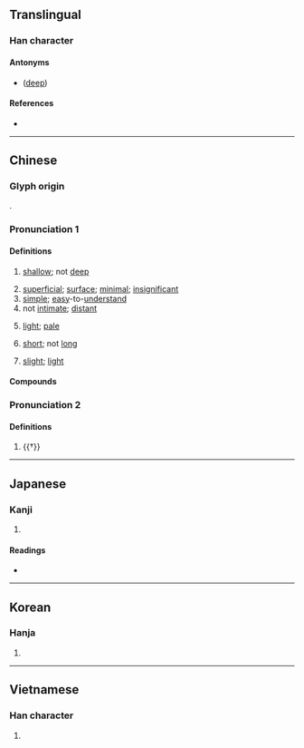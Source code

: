 {{also|浅}}
{{character info}}
==Translingual==
{{Han simplified forms|淺|浅|浅}}

===Han character===
{{Han char|rn=85|rad=水|as=08|sn=11|four=33153|canj=EII|ids=⿰氵戔}}

====Antonyms====
* {{l|mul|深}} ([[deep]])

====References====
* {{Han ref|kx=0632.180|dkj=17697|dj=1039.010|hdz=31646.020|uh=6DFA|ud=28154|bh=B24C|bd=45644}}

----

==Chinese==
{{zh-forms|s=浅}}

===Glyph origin===
{{Han etym}}
{{Han compound|水|alt1=氵|戔|ls=psc|c1=s|c2=p}}.

===Pronunciation 1===
{{zh-pron
|m=qiǎn
|ma=Zh-qiǎn.ogg
|m-s=
|c=cin2
|c-t=
|g=
|h=pfs=chhién
|j=
|mb=chǐng
|md=chiēng
|mn=chhíⁿ/chhián
|mn_note=chhíⁿ - vernacular; chhián - literary
|mn-t=ciêng2/ciang2
|mn-t_note=ciêng2 - Chaozhou; ciang2 - Shantou
|w=2qi
|x=
|mc=2
|oc=1,1
|cat=a
}}

====Definitions====
{{zh-hanzi}}

# [[shallow]]; not [[deep]]
#: {{zh-ant|深}}
# [[superficial]]; [[surface]]; [[minimal]]; [[insignificant]]
# [[simple]]; [[easy]]-to-[[understand]]
# not [[intimate]]; [[distant]]
# {{lb|zh|of colours}} [[light]]; [[pale]]
#: {{zh-syn|淡}}
#: {{zh-ant|深|濃}}
# {{lb|zh|of time}} [[short]]; not [[long]]
# {{lb|zh|of level}} [[slight]]; [[light]]

====Compounds====
{{zh-der|深淺|膚淺|擱淺|粗淺|危淺|淺白|淺薄|淺草|淺層文字|淺嘗|淺嘗者|淺嘗輒止|淺成岩|淺淡|淺短|淺而易見|淺浮雕|淺耕|淺海|淺黑|淺黃色|淺見|淺礁|淺近|淺口鞋|淺藍|淺陋|淺露|淺明|淺淺|淺兒|淺色|淺深|淺釋|淺水|淺水池|淺水灣|淺說|淺灘|淺灘指示浮標|淺談|淺析|淺希近求|淺顯|淺鮮|淺笑|淺學|淺易|淺源地震|淺窄|淺斟低唱|淺種|淺子|資淺|見識淺|短淺|眼淺|疏淺|浮淺|才疏學淺|害人不淺|大淺盤|受益匪淺|受害不淺|交淺言深|交情匪淺|中途擱淺|目光短淺|不知深淺|分淺緣薄|學疏才淺|低淺|德淺行薄|學淺才疏|分淺緣慳|不淺|燈淺無油|獲益匪淺|淺帶|由淺入深|淺斟低謳|才蔽識淺|深厲淺揭|淺睡|淺化|淺嘗則止|矮牆淺屋|淺海區|沙淺兒|獲益不淺|眼皮子淺|眼光短淺|淺聞|淺井|淺俗|淺交|淺海波|淺間山|淺見寡識|才微智淺|清淺|淺顯易懂|淺雕|淺見薄識|淺見寡聞|淺紅|淺斟低酌|淺嚐|撩淺|深入淺出|輕慮淺謀|見識淺短|銀河清淺|非淺|褊淺|闇淺|龍困淺灘|資淺望輕|資淺齒少|謏聞淺說|興復不淺|言淺意深|量淺|緣慳分淺|蕪淺}}

===Pronunciation 2===
{{zh-pron
|m=jiān
|c=zin1
|mc=1
|oc=n,2
|cat=a
}}

====Definitions====
{{zh-hanzi}}

# {{†}} {{zh-only|淺淺|[[gurgle]]; [[babble]] of running water}}

{{zh-cat|Beginning}}

----

==Japanese==
{{ja-kanji forms|浅|淺}}

===Kanji===
{{ja-kanji|grade=|rs=水08|shin=浅}}

# {{rfdef|ja|sort=水08}}

====Readings====
* {{ja-readings
|goon=せん
|kanon=せん
|kun=あさ-い}}

----

==Korean==

===Hanja===
{{ko-hanja|hangeul=[[천]]|eumhun=|rv=cheon|mr=ch'ŏn|y=chen}}

# {{rfdef|ko|sort=水08}}

----

==Vietnamese==

===Han character===
{{vi-hantu|[[thiển]], [[sẻn]], [[tiên]]|rs=水08}}

# {{rfdef|vi|sort=水08}}
